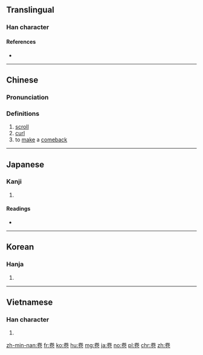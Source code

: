{{also|巻|捲}}
==Translingual==

===Han character===
{{Han char|rn=26|rad=卩|as=06|sn=8|four=90712|canj=FQSU}}

====References====
* {{Han ref|kx=0159.230|dkj=02860|dj=0365.050|hdz=10315.030|uh=5377|ud=21367|bh=A8F7|bd=43255}}

----

==Chinese==
{{zh-forms}}

===Pronunciation===
{{zh-pron
|m=juǎn,juàn,quán
|c=gyun2,gyun3,kyun4
|mc=y
|oc=y
|ma=
|cat=n,v
}}

===Definitions===
# [[scroll]]
# [[curl]]
# to [[make]] a [[comeback]]

----

==Japanese==

===Kanji===
{{ja-kanji|grade=|rs=卩06}}

# {{defn|lang=ja|sort=卩06}}

====Readings====
* {{ja-readings|goon=[[けん]] (ken)|kanon=[[けん]] (ken)|kanyoon=[[かん]] (kan)|kun=[[まく]] (maku)}}

----

==Korean==

===Hanja===
{{ko-hanja|hangeul=[[권]]|rv=gwon|mr=kwŏn}}

# {{defn|lang=ko|sort=卩06}}

----

==Vietnamese==

===Han character===
{{vi-hantu|quyển, cuốn, quấn|rs=卩06}}

# {{defn|lang=vi|sort=卩06}}

[[zh-min-nan:卷]]
[[fr:卷]]
[[ko:卷]]
[[hu:卷]]
[[mg:卷]]
[[ja:卷]]
[[no:卷]]
[[pl:卷]]
[[chr:卷]]
[[zh:卷]]